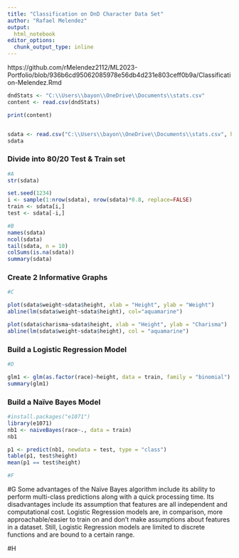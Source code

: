 ---
title: "Classification on DnD Character Data Set"
author: "Rafael Melendez"
output:
  html_notebook
editor_options:
  chunk_output_type: inline
---

https://github.com/rMelendez2112/ML2023-Portfolio/blob/936b6cd95062085978e56db4d231e803ceff0b9a/Classification-Melendez.Rmd

```{r}
dndStats <- "C:\\Users\\bayon\\OneDrive\\Documents\\stats.csv"
content <- read.csv(dndStats)

print(content)


sdata <- read.csv("C:\\Users\\bayon\\OneDrive\\Documents\\stats.csv", header = TRUE, sep = ",")
sdata
```

### Divide into 80/20 Test & Train set
```{r}
#A
str(sdata)

set.seed(1234)
i <- sample(1:nrow(sdata), nrow(sdata)*0.8, replace=FALSE)
train <- sdata[i,]
test <- sdata[-i,]

#B
names(sdata)
ncol(sdata)
tail(sdata, n = 10)
colSums(is.na(sdata))
summary(sdata)
```

### Create 2 Informative Graphs
```{r}
#C

plot(sdata$weight~sdata$height, xlab = "Height", ylab = "Weight")
abline(lm(sdata$weight~sdata$height), col="aquamarine")

plot(sdata$charisma~sdata$height, xlab = "Height", ylab = "Charisma")
abline(lm(sdata$weight~sdata$height), col = "aquamarine")
```

### Build a Logistic Regression Model
```{r}
#D

glm1 <- glm(as.factor(race)~height, data = train, family = "binomial")
summary(glm1)
```

### Build a Naïve Bayes Model
```{r}
#install.packages("e1071")
library(e1071)
nb1 <- naiveBayes(race~., data = train)
nb1
```

```{r}
p1 <- predict(nb1, newdata = test, type = "class")
table(p1, test$height)
mean(p1 == test$height)
```

```{r}
#F


```


#G
Some advantages of the Naïve Bayes algorithm include its ability to perform 
multi-class predictions along with a quick processing time. Its disadvantages
include its assumption that features are all independent and computational cost.
Logistic Regression models are, in comparison, more approachable/easier to train on 
and don't make assumptions about features in a dataset. Still, Logistic Regression models 
are limited to discrete functions and are bound to a certain range.

#H


